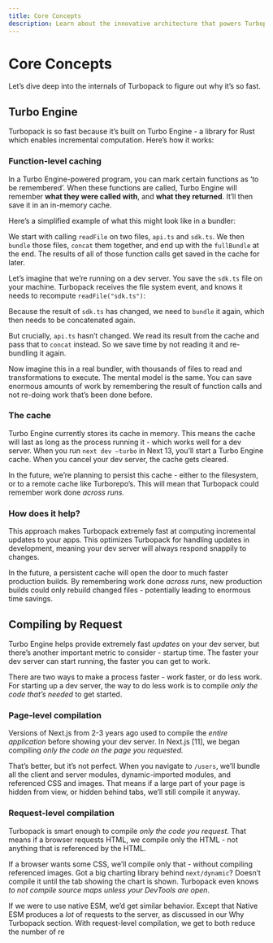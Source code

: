 ```yaml
---
title: Core Concepts
description: Learn about the innovative architecture that powers Turbopack's speed improvements.
---
```



# Core Concepts

Let’s dive deep into the internals of Turbopack to figure out why it’s so fast.

## Turbo Engine

Turbopack is so fast because it’s built on Turbo Engine - a library for Rust which enables incremental computation. Here’s how it works:

### Function-level caching

In a Turbo Engine-powered program, you can mark certain functions as ‘to be remembered’. When these functions are called, Turbo Engine will remember **what they were called with**, and **what they returned**. It’ll then save it in an in-memory cache.

Here’s a simplified example of what this might look like in a bundler:

<TurbopackCoreConceptImage img="first" />

We start with calling `readFile` on two files, `api.ts` and `sdk.ts`. We then `bundle` those files, `concat` them together, and end up with the `fullBundle` at the end. The results of all of those function calls get saved in the cache for later.

Let’s imagine that we’re running on a dev server. You save the `sdk.ts` file on your machine. Turbopack receives the file system event, and knows it needs to recompute `readFile("sdk.ts")`:

<TurbopackCoreConceptImage img="second" />

Because the result of `sdk.ts` has changed, we need to `bundle` it again, which then needs to be concatenated again.

But crucially, `api.ts` hasn’t changed. We read its result from the cache and pass that to `concat` instead. So we save time by not reading it and re-bundling it again.

Now imagine this in a real bundler, with thousands of files to read and transformations to execute. The mental model is the same. You can save enormous amounts of work by remembering the result of function calls and not re-doing work that’s been done before.

### The cache

Turbo Engine currently stores its cache in memory. This means the cache will last as long as the process running it - which works well for a dev server. When you run `next dev —turbo` in Next 13, you’ll start a Turbo Engine cache. When you cancel your dev server, the cache gets cleared.

In the future, we’re planning to persist this cache - either to the filesystem, or to a remote cache like Turborepo’s. This will mean that Turbopack could remember work done _across runs._

### How does it help?

This approach makes Turbopack extremely fast at computing incremental updates to your apps. This optimizes Turbopack for handling updates in development, meaning your dev server will always respond snappily to changes.

In the future, a persistent cache will open the door to much faster production builds. By remembering work done _across runs_, new production builds could only rebuild changed files - potentially leading to enormous time savings.

## Compiling by Request

Turbo Engine helps provide extremely fast _updates_ on your dev server, but there’s another important metric to consider - startup time. The faster your dev server can start running, the faster you can get to work.

There are two ways to make a process faster - work faster, or do less work. For starting up a dev server, the way to do less work is to compile _only the code that’s needed_ to get started.

### Page-level compilation

Versions of Next.js from 2-3 years ago used to compile the _entire application_ before showing your dev server. In Next.js [11], we began compiling _only the code on the page you requested._

That’s better, but it’s not perfect. When you navigate to `/users`, we’ll bundle all the client and server modules, dynamic-imported modules, and referenced CSS and images. That means if a large part of your page is hidden from view, or hidden behind tabs, we’ll still compile it anyway.

### Request-level compilation

Turbopack is smart enough to compile _only the code you request_. That means if a browser requests HTML, we compile only the HTML - not anything that is referenced by the HTML.

If a browser wants some CSS, we’ll compile only that - without compiling referenced images. Got a big charting library behind `next/dynamic`? Doesn’t compile it until the tab showing the chart is shown. Turbopack even knows _to not compile source maps unless your DevTools are open_.

If we were to use native ESM, we’d get similar behavior. Except that Native ESM produces a _lot_ of requests to the server, as discussed in our Why Turbopack section. With request-level compilation, we get to both reduce the number of re
